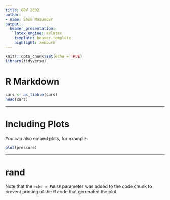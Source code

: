 ```yaml
---
title: GOV 2002
author:
- name: Shom Mazumder
output:
  beamer_presentation:
    latex_engine: xelatex
    template: beamer.template
    highlight: zenburn
---
```


```r
knitr::opts_chunk$set(echo = TRUE)
library(tidyverse)
```

# R Markdown
```r
cars <- as_tibble(cars)
head(cars)
```

----

# Including Plots

You can also embed plots, for example:

```r
plot(pressure)
```
----

# rand

Note that the `echo = FALSE` parameter was added to the code chunk to prevent printing of the R code that generated the plot.
